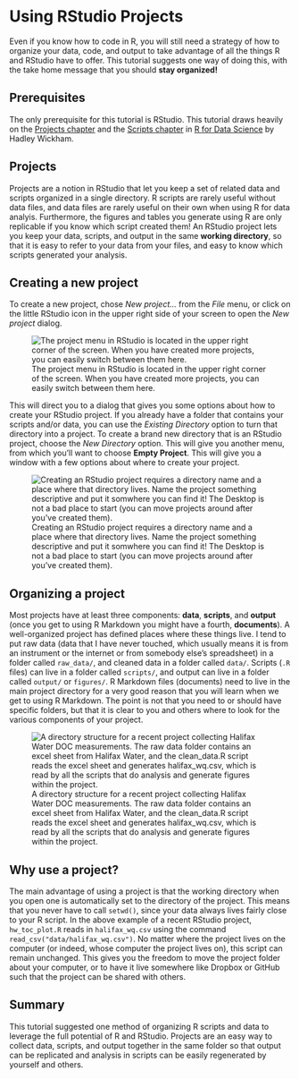 
# Using RStudio Projects

Even if you know how to code in R, you will still need a strategy of how to organize your data, code, and output to take advantage of all the things R and RStudio have to offer. This tutorial suggests one way of doing this, with the take home message that you should **stay organized!**

## Prerequisites

The only prerequisite for this tutorial is RStudio. This tutorial draws heavily on the [Projects chapter](http://r4ds.had.co.nz/workflow-projects.html) and the [Scripts chapter](http://r4ds.had.co.nz/workflow-scripts.html) in [R for Data Science](http://r4ds.had.co.nz/) by Hadley Wickham.

## Projects

Projects are a notion in RStudio that let you keep a set of related data and scripts organized in a single directory. R scripts are rarely useful without data files, and data files are rarely useful on their own when using R for data analyis. Furthermore, the figures and tables you generate using R are only replicable if you know which script created them! An RStudio project lets you keep your data, scripts, and output in the same **working directory**, so that it is easy to refer to your data from your files, and easy to know which scripts generated your analysis.

## Creating a new project

To create a new project, chose *New project...* from the *File* menu, or click on the little RStudio icon in the upper right side of your screen to open the *New project* dialog.

![The project menu in RStudio is located in the upper right corner of the screen. When you have created more projects, you can easily switch between them here.](05-Project-Management-Figs/new-project-1.png)

This will direct you to a dialog that gives you some options about how to create your RStudio project. If you already have a folder that contains your scripts and/or data, you can use the *Existing Directory* option to turn that directory into a project. To create a brand new directory that is an RStudio project, choose the *New Directory* option. This will give you another menu, from which you'll want to choose **Empty Project**. This will give you a window with a few options about where to create your project.

![Creating an RStudio project requires a directory name and a place where that directory lives. Name the project something descriptive and put it somwhere you can find it! The Desktop is not a bad place to start (you can move projects around after you've created them).](05-Project-Management-Figs/new-project-2.png)

## Organizing a project

Most projects have at least three components: **data**, **scripts**, and **output** (once you get to using R Markdown you might have a fourth, **documents**). A well-organized project has defined places where these things live. I tend to put raw data (data that I have never touched, which usually means it is from an instrument or the internet or from somebody else's spreadsheet) in a folder called `raw_data/`, and cleaned data in a folder called `data/`. Scripts (`.R` files) can live in a folder called `scripts/`, and output can live in a folder called `output/` or `figures/`. R Markdown files (documents) need to live in the main project directory for a very good reason that you will learn when we get to using R Markdown. The point is not that you need to or should have specific folders, but that it is clear to you and others where to look for the various components of your project.

![A directory structure for a recent project collecting Halifax Water DOC measurements. The raw data folder contains an excel sheet from Halifax Water, and the clean_data.R script reads the excel sheet and generates halifax_wq.csv, which is read by all the scripts that do analysis and generate figures within the project.](05-Project-Management-Figs/organized-project.png)

## Why use a project?

The main advantage of using a project is that the working directory when you open one is automatically set to the directory of the project. This means that you never have to call `setwd()`, since your data always lives fairly close to your R script. In the above example of a recent RStudio project, `hw_toc_plot.R` reads in `halifax_wq.csv` using the command `read_csv("data/halifax_wq.csv")`. No matter where the project lives on the computer (or indeed, whose computer the project lives on), this script can remain unchanged. This gives you the freedom to move the project folder about your computer, or to have it live somewhere like Dropbox or GitHub such that the project can be shared with others.

## Summary

This tutorial suggested one method of organizing R scripts and data to leverage the full potential of R and RStudio. Projects are an easy way to collect data, scripts, and output together in the same folder so that output can be replicated and analysis in scripts can be easily regenerated by yourself and others.

